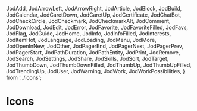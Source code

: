 
  JodAdd,
  JodArrowLeft,
  JodArrowRight,
  JodArticle,
  JodBlock,
  JodBuild,
  JodCalendar,
  JodCaretDown,
  JodCaretUp,
  JodCertificate,
  JodChatBot,
  JodCheckCircle,
  JodCheckmark,
  JodCheckmarkAlt,
  JodComment,
  JodDownload,
  JodEdit,
  JodError,
  JodFavorite,
  JodFavoriteFilled,
  JodFavs,
  JodFlag,
  JodGuide,
  JodHome,
  JodInfo,
  JodInfoFilled,
  JodInterests,
  JodItemHot,
  JodLanguage,
  JodLoading,
  JodMenu,
  JodMore,
  JodOpenInNew,
  JodOther,
  JodPagerEnd,
  JodPagerNext,
  JodPagerPrev,
  JodPagerStart,
  JodPathDuration,
  JodPathEntity,
  JodPrint,
  JodRemove,
  JodSearch,
  JodSettings,
  JodShare,
  JodSkills,
  JodSort,
  JodTarget,
  JodThumbDown,
  JodThumbDownFilled,
  JodThumbUp,
  JodThumbUpFilled,
  JodTrendingUp,
  JodUser,
  JodWarning,
  JodWork,
  JodWorkPossibilities,
} from '../icons';

<Meta title="Icons" />

# Icons

<IconGallery>
  <IconItem name="JodAdd">
    <JodAdd />
  </IconItem>
  <IconItem name="JodArrowLeft">
    <JodArrowLeft />
  </IconItem>
  <IconItem name="JodArrowRight">
    <JodArrowRight />
  </IconItem>
  <IconItem name="JodArticle">
    <JodArticle />
  </IconItem>
  <IconItem name="JodBlock">
    <JodBlock />
  </IconItem>
  <IconItem name="JodBuild">
    <JodBuild />
  </IconItem>
  <IconItem name="JodCalendar">
    <JodCalendar />
  </IconItem>
  <IconItem name="JodCaretDown">
    <JodCaretDown />
  </IconItem>
  <IconItem name="JodCaretUp">
    <JodCaretUp />
  </IconItem>
  <IconItem name="JodCertificate">
    <JodCertificate />
  </IconItem>
  <IconItem name="JodChatBot">
    <JodChatBot />
  </IconItem>
  <IconItem name="JodCheckCircle">
    <JodCheckCircle />
  </IconItem>
  <IconItem name="JodCheckmark">
    <JodCheckmark />
  </IconItem>
  <IconItem name="JodCheckmarkAlt">
    <JodCheckmarkAlt />
  </IconItem>
  <IconItem name="JodComment">
    <JodComment />
  </IconItem>
  <IconItem name="JodDownload">
    <JodDownload />
  </IconItem>
  <IconItem name="JodEdit">
    <JodEdit />
  </IconItem>
  <IconItem name="JodError">
    <JodError />
  </IconItem>
  <IconItem name="JodFavorite">
    <JodFavorite />
  </IconItem>
  <IconItem name="JodFavoriteFilled">
    <JodFavoriteFilled />
  </IconItem>
  <IconItem name="JodFavs">
    <JodFavs />
  </IconItem>
  <IconItem name="JodFlag">
    <JodFlag />
  </IconItem>
  <IconItem name="JodGuide">
    <JodGuide />
  </IconItem>
  <IconItem name="JodHome">
    <JodHome />
  </IconItem>
  <IconItem name="JodInfo">
    <JodInfo />
  </IconItem>
  <IconItem name="JodInfoFilled">
    <JodInfoFilled />
  </IconItem>
  <IconItem name="JodInterests">
    <JodInterests />
  </IconItem>
  <IconItem name="JodItemHot">
    <JodItemHot />
  </IconItem>
  <IconItem name="JodLanguage">
    <JodLanguage />
  </IconItem>
  <IconItem name="JodLoading">
    <JodLoading />
  </IconItem>
  <IconItem name="JodMenu">
    <JodMenu />
  </IconItem>
  <IconItem name="JodMore">
    <JodMore />
  </IconItem>
  <IconItem name="JodOpenInNew">
    <JodOpenInNew />
  </IconItem>
  <IconItem name="JodOther">
    <JodOther />
  </IconItem>
  <IconItem name="JodPagerEnd">
    <JodPagerEnd />
  </IconItem>
  <IconItem name="JodPagerNext">
    <JodPagerNext />
  </IconItem>
  <IconItem name="JodPagerPrev">
    <JodPagerPrev />
  </IconItem>
  <IconItem name="JodPagerStart">
    <JodPagerStart />
  </IconItem>
  <IconItem name="JodPathDuration">
    <JodPathDuration />
  </IconItem>
  <IconItem name="JodPathEntity">
    <JodPathEntity />
  </IconItem>
  <IconItem name="JodPrint">
    <JodPrint />
  </IconItem>
  <IconItem name="JodRemove">
    <JodRemove />
  </IconItem>
  <IconItem name="JodSearch">
    <JodSearch />
  </IconItem>
  <IconItem name="JodSettings">
    <JodSettings />
  </IconItem>
  <IconItem name="JodShare">
    <JodShare />
  </IconItem>
  <IconItem name="JodSkills">
    <JodSkills />
  </IconItem>
  <IconItem name="JodSort">
    <JodSort />
  </IconItem>
  <IconItem name="JodTarget">
    <JodTarget />
  </IconItem>
  <IconItem name="JodThumbDown">
    <JodThumbDown />
  </IconItem>
  <IconItem name="JodThumbDownFilled">
    <JodThumbDownFilled />
  </IconItem>
  <IconItem name="JodThumbUp">
    <JodThumbUp />
  </IconItem>
  <IconItem name="JodThumbUpFilled">
    <JodThumbUpFilled />
  </IconItem>
  <IconItem name="JodTrendingUp">
    <JodTrendingUp />
  </IconItem>
  <IconItem name="JodUser">
    <JodUser />
  </IconItem>
  <IconItem name="JodWarning">
    <JodWarning />
  </IconItem>
  <IconItem name="JodWork">
    <JodWork />
  </IconItem>
  <IconItem name="JodWorkPossibilities">
    <JodWorkPossibilities />
  </IconItem>
</IconGallery>
